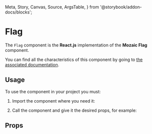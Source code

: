   Meta,
  Story,
  Canvas,
  Source,
  ArgsTable,
} from '@storybook/addon-docs/blocks';

<Meta title="Flag" component={Flag} />

# Flag

The `Flag` component is the **React.js** implementation of the **Mozaic Flag** component.

You can find all the characteristics of this component by going to [the associated documentation](https://mozaic.adeo.cloud/Components/Flags/).

## Usage

To use the component in your project you must:

1. Import the component where you need it:

<Source
  language="javascript"
  code="import { Flag } from 'mozaic-react';"
/>

2. Call the component and give it the desired props, for example:

<Canvas withSource="open">
  <Story id="flag--flag-story" />
</Canvas>


## Props

<ArgsTable of={Flag} />